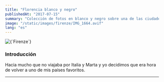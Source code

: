 ```yaml
---
title: "Florencia blanco y negro"
publishedAt: "2017-07-15"
summary: "Colección de fotos en blanco y negro sobre una de las ciudades mas increíbles de Italia"
image: "/static/images/firenze/IMG_1664.avif"
lang: "es"
---
```


<Cover>
  <Image alt={`Firenze`} src={`/static/images/blog/firenze/banner.avif`} />
  <Note text="Piazzale Michelangelo" />
</Cover>

### Introducción

Hacia mucho que no viajaba por Italia y Marta y yo decidimos que era hora de volver a uno de mis países favoritos.

---
